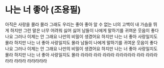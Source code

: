 # 나는 너 좋아 (조용필)

아직은 사랑을 몰라 몰라
그래도 우리는 좋아 좋아
알 수 없는 너의 고백이
내 가슴을 뛰게 하지만
그런 말은 너무 어려워 싫어
싫어
남들이 나에게 말하기를
귀여운 웃음이 좋다나요
그러나 이제는 안 그래요
나만의 비밀이 생겼어요
하지만 나는 너 좋아
사랑일지도 몰라
하지만 나는 너 좋아
사랑일지도 몰라
남들이 나에게 말하기를
귀여운 웃음이 좋다나요
그러나 이제는 안 그래요
나만의 비밀이 생겼어요
하지만 나는 너 좋아
사랑일지도 몰라
하지만 나는 너 좋아
사랑일지도 몰라
라라라 라라 라라라
라라라라라 라라
라라라 라라 라라라
라라라라라